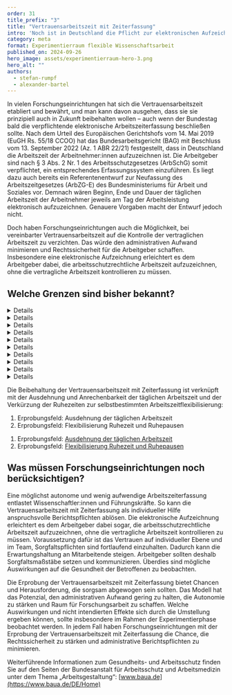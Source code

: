 ```yaml
---
order: 31
title_prefix: "3"
title: "Vertrauensarbeitszeit mit Zeiterfassung"
intro: 'Noch ist in Deutschland die Pflicht zur elektronischen Aufzeichnung der Arbeitszeiten nicht beschlossen, doch sie wird kommen. Unsere Machbarkeitsstudie hat im Rahmen des Erprobungsfeldes „Vertrauensarbeitszeit mit Zeiterfassung“ bereits analysiert, welche Konsequenzen sich daraus ergeben.'
category: meta
format: Experimentierraum flexible Wissenschaftsarbeit
published_on: 2024-09-26
hero_image: assets/experimentierraum-hero-3.png
hero_alt: ""
authors:
  - stefan-rumpf
  - alexander-bartel
---
```


<Leadin>In vielen Forschungseinrichtungen</Leadin> hat sich die Vertrauensarbeitszeit etabliert und bewährt, und man kann davon ausgehen, dass sie sie prinzipiell auch in Zukunft beibehalten wollen – auch wenn der Bundestag bald die verpflichtende elektronische Arbeitszeiterfassung beschließen sollte. Nach dem Urteil des Europäischen Gerichtshofs vom 14. Mai 2019 (EuGH Rs. 55/18 CCOO) hat das Bundesarbeitsgericht (BAG) mit Beschluss vom 13. September 2022 (Az. 1 ABR 22/21) festgestellt, dass in Deutschland die Arbeitszeit der Arbeitnehmer:innen aufzuzeichnen ist. Die Arbeitgeber sind nach § 3 Abs. 2 Nr. 1 des Arbeitsschutzgesetzes (ArbSchG) somit verpflichtet, ein entsprechendes Erfassungssystem einzuführen. Es liegt dazu auch bereits ein Referentenentwurf zur Neufassung des Arbeitszeitgesetzes (ArbZG-E) des Bundesministeriums für Arbeit und Soziales vor. Demnach wären Beginn, Ende und Dauer der täglichen Arbeitszeit der Arbeitnehmer jeweils am Tag der Arbeitsleistung elektronisch aufzuzeichnen. Genauere Vorgaben macht der Entwurf jedoch nicht.

Doch haben Forschungseinrichtungen auch die Möglichkeit, bei vereinbarter Vertrauensarbeitszeit auf die Kontrolle der vertraglichen Arbeitszeit zu verzichten. Das würde den administrativen Aufwand minimieren und Rechtssicherheit für die Arbeitgeber schaffen. Insbesondere eine elektronische Aufzeichnung erleichtert es dem Arbeitgeber dabei, die arbeitsschutzrechtliche Arbeitszeit aufzuzeichnen, ohne die vertragliche Arbeitszeit kontrollieren zu müssen.

## Welche Grenzen sind bisher bekannt?

<DetailsGroup>

<Details summary="Arbeitsrechtliche Grenzen">

- § 3 Abs. 2 Nr. 1 ArbSchG: Allgemeine Zeiterfassungspflicht der Netto-Arbeitszeit, Verantwortung kann Arbeitnehmern übertragen werden
- § 16 Abs. 2 ArbZG: Erfassung von Überstunden/Mehrarbeit

</Details>

<Details summary="Technische Grenzen">

- Die elektronische Zeiterfassung muss DSGVO-konform sein.
- Der Einsatz technischer Instrumente kann proaktiv im Sinne smarter Unterstützungsinstrumente ausprobiert werden.
- Anbindung an bestehende Systeme der sonstigen Zeiterfassung, beispielsweise via SAP

</Details>

<Details summary="Prozessuale Grenzen">

Erforderlich ist die Entwicklung von (örtlichen) Betriebsvereinbarungen beziehungsweise Organisationsanweisungen, denn der Betriebsrat/Personalrat hat ein Mitbestimmungsrecht bei der Ausgestaltung der Arbeitszeiterfassung.

</Details>

<Details summary="Führungs- und teambezogene Grenzen">

- Potenzielle Aufweichung einer ergebnisorientierten Arbeitskultur
- Erwartungshaltung an gesteigerte Fürsorgepflicht und administrativer Aufwand für Führungskräfte, um geleistete Arbeitszeit zu erfassen und nachzuhalten

</Details>

<Details summary="Kulturelle Grenzen">

Vorurteile in Bezug auf (selbstbestimmte) Zeiterfassung könnten sein:

- Gefühl von Überwachung und Kontrolle, die als unvereinbar mit modernen Arbeitsformen erlebt werden
- Sorge vor unflexiblen, starren Arbeitszeitvorgaben
- Gefühl eines Eingriffs in die Privatsphäre

</Details>

<Details summary="Steuerrechtliche Grenzen">

Nicht bekannt

</Details>

<Details summary="Sozialversicherungsrechtliche Grenzen">

Nicht bekannt

</Details>

<Details summary="Tarifvertragliche Grenzen">

Möglicherweise können abweichende Erfassungsregelungen in Tarifverträgen für Wissenschaftler:innen und für den Zeitpunkt der Aufzeichnung erwirkt werden („autonome Arbeitnehmer:innen“). Nach bislang bekannter Rechtsauffassung ist die Umsetzung für sehr ausgewählte und leitende Funktionen anwendbar, vergleichbar mit leitenden Angestellten.

</Details>


<Details summary="Gesundheitliche Grenzen">

Nicht bekannt

</Details>

<Details summary="Sonstige Hürden/Grenzen">

Nicht bekannt

</Details>

</DetailsGroup>

<Callout title="Zu welchen anderen Erprobungsfeldern besteht ein enger Bezug?">

Die Beibehaltung der Vertrauensarbeitszeit mit Zeiterfassung ist verknüpft mit der Ausdehnung und Anrechenbarkeit der täglichen Arbeitszeit und der Verkürzung der Ruhezeiten zur selbstbestimmten Arbeitszeitflexibilisierung:

<Schedule to="2024-10-31">

1. Erprobungsfeld: Ausdehnung der täglichen Arbeitszeit <DateChip date="2024-10-31"/>
2. Erprobungsfeld: Flexibilisierung Ruhezeit und Ruhepausen <DateChip date="2024-10-31"/>

</Schedule>

<Schedule from="2024-10-31">

1. Erprobungsfeld: [Ausdehnung der täglichen Arbeitszeit](/ausdehnung-taglicher-arbeitszeit/)
2. Erprobungsfeld: [Flexibilisierung Ruhezeit und Ruhepausen](/flexibilisierung-ruhezeit-ruhepausen/)

</Schedule>

</Callout>

## Was müssen Forschungseinrichtungen noch berücksichtigen?

Eine möglichst autonome und wenig aufwendige Arbeitszeiterfassung entlastet Wissenschaftler:innen und Führungskräfte. So kann die Vertrauensarbeitszeit mit Zeiterfassung als individueller Hilfe anspruchsvolle Berichtspflichten ablösen. Die elektronische Aufzeichnung erleichtert es dem Arbeitgeber dabei sogar, die arbeitsschutzrechtliche Arbeitszeit aufzuzeichnen, ohne die vertragliche Arbeitszeit kontrollieren zu müssen. Voraussetzung dafür ist das Vertrauen auf individueller Ebene und im Team, Sorgfaltspflichten sind fortlaufend einzuhalten. Dadurch kann die Erwartungshaltung an Mitarbeitende steigen. Arbeitgeber sollten deshalb Sorgfaltsmaßstäbe setzen und kommunizieren. Überdies sind mögliche Auswirkungen auf die Gesundheit der Betroffenen zu beobachten.

Die Erprobung der Vertrauensarbeitszeit mit Zeiterfassung bietet Chancen und Herausforderung, die sorgsam abgewogen sein sollten. Das Modell hat das Potenzial, den administrativen Aufwand gering zu halten, die Autonomie zu stärken und Raum für Forschungsarbeit zu schaffen. Welche Auswirkungen und nicht intendierten Effekte sich durch die Umstellung ergeben können, sollte insbesondere im Rahmen der Experimentierphase beobachtet werden. In jedem Fall haben Forschungseinrichtungen mit der Erprobung der Vertrauensarbeitszeit mit Zeiterfassung die Chance, die Rechtssicherheit zu stärken und administrative Berichtspflichten zu minimieren.

<Callout>

Weiterführende Informationen zum Gesundheits- und Arbeitsschutz finden Sie auf den Seiten der Bundesanstalt für Arbeitsschutz und Arbeitsmedizin unter dem Thema „Arbeitsgestaltung“: [www.baua.de](https://www.baua.de/DE/Home)

</Callout>
